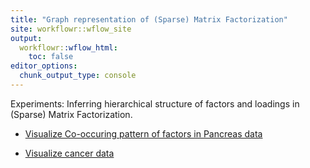 ```yaml
---
title: "Graph representation of (Sparse) Matrix Factorization"
site: workflowr::wflow_site
output:
  workflowr::wflow_html:
    toc: false
editor_options:
  chunk_output_type: console
---
```


Experiments: Inferring hierarchical structure of factors and loadings in (Sparse) Matrix Factorization.

+ [Visualize Co-occuring pattern of factors in Pancreas data](pancreas-visual.html)


+ [Visualize cancer data](cancer-visual.html)
